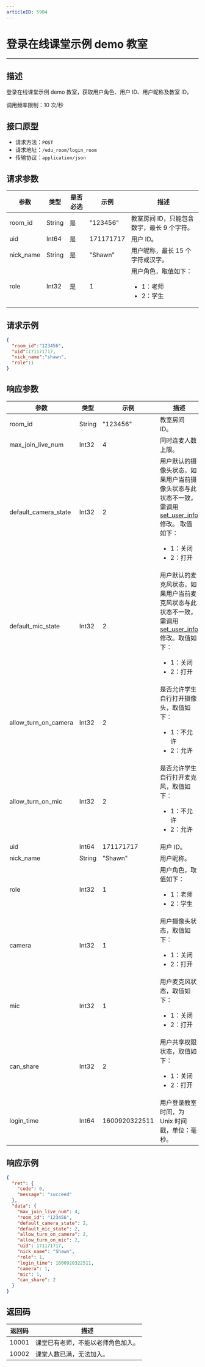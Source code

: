 ```yaml
---
articleID: 5904
---
```




# 登录在线课堂示例 demo 教室
---
## 描述

登录在线课堂示例 demo 教室，获取用户角色、用户 ID、用户昵称及教室 ID。


调用频率限制：10 次/秒


## 接口原型

* 请求方法：`POST`
* 请求地址：`/edu_room/login_room`
* 传输协议：`application/json`



## 请求参数

| 参数      | 类型   | 是否必选 | 示例      | 描述                      |
| --------- | ------ | -------- | --------- | ------------------------- |
| room_id   | String | 是       | "123456"  | 教室房间 ID，只能包含数字，最长 9 个字符。                |
| uid       | Int64  | 是       | 171171717 | 用户 ID。                    |
| nick_name | String | 是       | "Shawn"   | 用户昵称，最长 15 个字符或汉字。                  |
| role      | Int32  | 是       | 1         | 用户角色，取值如下：<ul><li>1：老师</li><li>2：学生</li></ul>|



## 请求示例

```json
{
  "room_id":"123456",
  "uid":171171717,
  "nick_name":"shawn",
  "role":1
}
```



## 响应参数

| 参数                 | 类型   | 示例          | 描述                                          |
| -------------------- | ------ | ------------- | --------------------------------------------- |
| room_id              | String | "123456"      | 教室房间 ID。                                    |
| max_join_live_num    | Int32  | 4             | 同时连麦人数上限。                              |
| default_camera_state | Int32  | 2             | 用户默认的摄像头状态，如果用户当前摄像头状态与此状态不一致，需调用 [set_user_info](https://doc-zh.zego.im/article/5908) 修改。 取值如下：<ul><li>1：关闭</li><li>2：打开</li></ul>            |
| default_mic_state    | Int32  | 2             | 用户默认的麦克风状态，如果用户当前麦克风状态与此状态不一致，需调用 [set_user_info](https://doc-zh.zego.im/article/5908) 修改。取值如下： <ul><li>1：关闭</li><li>2：打开</li></ul>             |
| allow_turn_on_camera | Int32  | 2             | 是否允许学生自行打开摄像头，取值如下：<ul><li>1：不允许</li><li>2：允许</li></ul> |
| allow_turn_on_mic    | Int32  | 2             | 是否允许学生自行打开麦克风，取值如下：<ul><li>1：不允许</li><li>2：允许</li></ul> |
| uid                  | Int64  | 171171717     | 用户 ID。                                       |
| nick_name            | String | "Shawn"       | 用户昵称。                                      |
| role                 | Int32  | 1             | 用户角色，取值如下：<ul><li>1：老师</li><li>2：学生</li></ul>                     |
| camera               | Int32  | 1             | 用户摄像头状态，取值如下： <ul><li>1：关闭</li><li>2：打开</li></ul>               |
| mic                  | Int32  | 1             | 用户麦克风状态，取值如下： <ul><li>1：关闭</li><li>2：打开</li></ul>               |
| can_share            | Int32  | 2             | 用户共享权限状态，取值如下： <ul><li>1：关闭</li><li>2：打开</li></ul>             |
| login_time           | Int64  | 1600920322511 | 用户登录教室时间，为 Unix 时间戳，单位：毫秒。                          |



## 响应示例

```json
{
  "ret": {
    "code": 0,
    "message": "succeed"
  },
  "data": {
    "max_join_live_num": 4,
    "room_id": "123456",
    "default_camera_state": 2,
    "default_mic_state": 2,
    "allow_turn_on_camera": 2,
    "allow_turn_on_mic": 2,
    "uid": 171171717,
    "nick_name": "Shawn",
    "role": 1,
    "login_time": 1600920322511,
    "camera": 1,
    "mic": 1,
    "can_share": 2
  }
}
```



## 返回码

| 返回码 | 描述                   |
| ------ | ---------------------- |
| 10001  | 课堂已有老师，不能以老师角色加入。 |
| 10002  | 课堂人数已满，无法加入。 |
